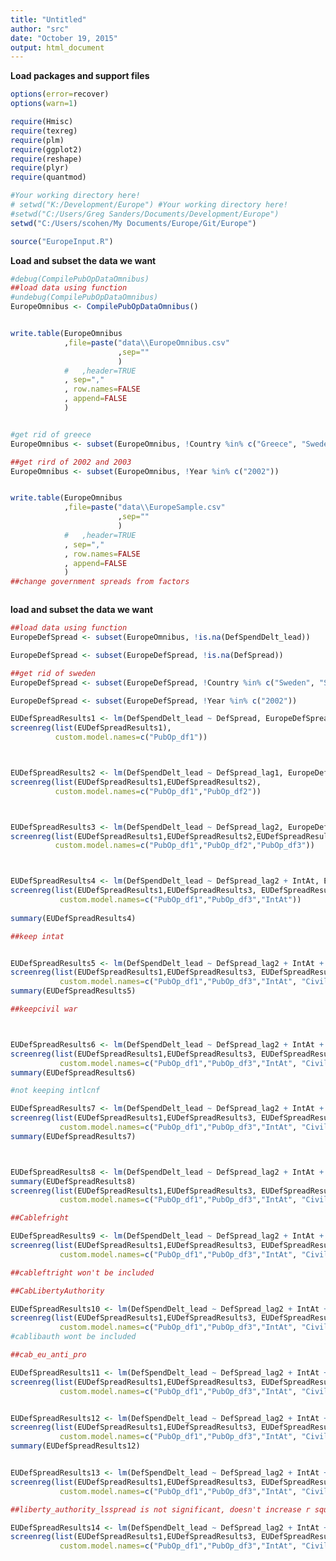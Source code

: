 ```yaml
---
title: "Untitled"
author: "src"
date: "October 19, 2015"
output: html_document
---
```


**Load packages and support files**
```r
options(error=recover)
options(warn=1)

require(Hmisc)
require(texreg)
require(plm)
require(ggplot2)
require(reshape)
require(plyr)
require(quantmod)

#Your working directory here!
# setwd("K:/Development/Europe") #Your working directory here!
#setwd("C:/Users/Greg Sanders/Documents/Development/Europe")
setwd("C:/Users/scohen/My Documents/Europe/Git/Europe")

source("EuropeInput.R")

```


**Load and subset the data we want**
```r


#debug(CompilePubOpDataOmnibus)
##load data using function
#undebug(CompilePubOpDataOmnibus)
EuropeOmnibus <- CompilePubOpDataOmnibus()


write.table(EuropeOmnibus
            ,file=paste("data\\EuropeOmnibus.csv"
                        ,sep=""
                        )
            #   ,header=TRUE
            , sep=","
            , row.names=FALSE
            , append=FALSE
            )


#get rid of greece
EuropeOmnibus <- subset(EuropeOmnibus, !Country %in% c("Greece", "Sweden","Russia","United States"))

##get rird of 2002 and 2003
EuropeOmnibus <- subset(EuropeOmnibus, !Year %in% c("2002"))


write.table(EuropeOmnibus
            ,file=paste("data\\EuropeSample.csv"
                        ,sep=""
                        )
            #   ,header=TRUE
            , sep=","
            , row.names=FALSE
            , append=FALSE
            )
##change government spreads from factors



```


**load and subset the data we want**
```r

##load data using function
EuropeDefSpread <- subset(EuropeOmnibus, !is.na(DefSpendDelt_lead))

EuropeDefSpread <- subset(EuropeDefSpread, !is.na(DefSpread))

##get rid of sweden
EuropeDefSpread <- subset(EuropeDefSpread, !Country %in% c("Sweden", "Serbia", "Bulgaria", "Romania"))

EuropeDefSpread <- subset(EuropeDefSpread, !Year %in% c("2002"))


```



``` r

EUDefSpreadResults1 <- lm(DefSpendDelt_lead ~ DefSpread, EuropeDefSpread) 
screenreg(list(EUDefSpreadResults1),
          custom.model.names=c("PubOp_df1"))



EUDefSpreadResults2 <- lm(DefSpendDelt_lead ~ DefSpread_lag1, EuropeDefSpread) 
screenreg(list(EUDefSpreadResults1,EUDefSpreadResults2),
          custom.model.names=c("PubOp_df1","PubOp_df2"))



EUDefSpreadResults3 <- lm(DefSpendDelt_lead ~ DefSpread_lag2, EuropeDefSpread) 
screenreg(list(EUDefSpreadResults1,EUDefSpreadResults2,EUDefSpreadResults3),
          custom.model.names=c("PubOp_df1","PubOp_df2","PubOp_df3"))



EUDefSpreadResults4 <- lm(DefSpendDelt_lead ~ DefSpread_lag2 + IntAt, EuropeDefSpread)
screenreg(list(EUDefSpreadResults1,EUDefSpreadResults3, EUDefSpreadResults4),
           custom.model.names=c("PubOp_df1","PubOp_df3","IntAt"))
 
summary(EUDefSpreadResults4)

##keep intat


EUDefSpreadResults5 <- lm(DefSpendDelt_lead ~ DefSpread_lag2 + IntAt + CivilWar, EuropeDefSpread)
screenreg(list(EUDefSpreadResults1,EUDefSpreadResults3, EUDefSpreadResults4, EUDefSpreadResults5),
           custom.model.names=c("PubOp_df1","PubOp_df3","IntAt", "CivilWar"))
summary(EUDefSpreadResults5)

##keepcivil war



EUDefSpreadResults6 <- lm(DefSpendDelt_lead ~ DefSpread_lag2 + IntAt + CivilWar + IntlCnf, EuropeDefSpread)
screenreg(list(EUDefSpreadResults1,EUDefSpreadResults3, EUDefSpreadResults4, EUDefSpreadResults5, EUDefSpreadResults6),
           custom.model.names=c("PubOp_df1","PubOp_df3","IntAt", "CivilWar", "InflConf"))
summary(EUDefSpreadResults6)

#not keeping intlcnf

EUDefSpreadResults7 <- lm(DefSpendDelt_lead ~ DefSpread_lag2 + IntAt + CivilWar + PopulationDelt, EuropeDefSpread)
screenreg(list(EUDefSpreadResults1,EUDefSpreadResults3, EUDefSpreadResults4, EUDefSpreadResults5, EUDefSpreadResults7),
           custom.model.names=c("PubOp_df1","PubOp_df3","IntAt", "CivilWar", "Population"))
summary(EUDefSpreadResults7)



EUDefSpreadResults8 <- lm(DefSpendDelt_lead ~ DefSpread_lag2 + IntAt + CivilWar + PopulationDelt + GDPpCapDelt, EuropeDefSpread)
summary(EUDefSpreadResults8)
screenreg(list(EUDefSpreadResults1,EUDefSpreadResults3, EUDefSpreadResults4, EUDefSpreadResults5, EUDefSpreadResults7, EUDefSpreadResults8),
           custom.model.names=c("PubOp_df1","PubOp_df3","IntAt", "CivilWar", "Population", "GDP"))

##Cablefright 

EUDefSpreadResults9 <- lm(DefSpendDelt_lead ~ DefSpread_lag2 + IntAt +  CivilWar + PopulationDelt + GDPpCapDelt + Cab_left_right, EuropeDefSpread)
screenreg(list(EUDefSpreadResults1,EUDefSpreadResults3, EUDefSpreadResults4, EUDefSpreadResults5, EUDefSpreadResults7, EUDefSpreadResults8, EUDefSpreadResults9),
           custom.model.names=c("PubOp_df1","PubOp_df3","IntAt", "CivilWar", "Population", "GDP", "CabLeftRight"))

##cableftright won't be included

##CabLibertyAuthority 

EUDefSpreadResults10 <- lm(DefSpendDelt_lead ~ DefSpread_lag2 + IntAt +  CivilWar + PopulationDelt + GDPpCapDelt + Cab_liberty_authority, EuropeDefSpread)
screenreg(list(EUDefSpreadResults1,EUDefSpreadResults3, EUDefSpreadResults4, EUDefSpreadResults5, EUDefSpreadResults7, EUDefSpreadResults8, EUDefSpreadResults10),
           custom.model.names=c("PubOp_df1","PubOp_df3","IntAt", "CivilWar", "Population", "GDP", "CabLibertyAuth"))
#cablibauth wont be included

##cab_eu_anti_pro 

EUDefSpreadResults11 <- lm(DefSpendDelt_lead ~ DefSpread_lag2 + IntAt +  CivilWar + PopulationDelt + GDPpCapDelt + Cab_eu_anti_pro, EuropeDefSpread)
screenreg(list(EUDefSpreadResults1,EUDefSpreadResults3, EUDefSpreadResults4, EUDefSpreadResults5, EUDefSpreadResults7, EUDefSpreadResults8, EUDefSpreadResults11),
           custom.model.names=c("PubOp_df1","PubOp_df3","IntAt", "CivilWar", "Population", "GDP", "CabEUAntiPro"))


EUDefSpreadResults12 <- lm(DefSpendDelt_lead ~ DefSpread_lag2 + IntAt +  CivilWar + PopulationDelt + GDPpCapDelt + left_right_ls_spread, EuropeDefSpread)
screenreg(list(EUDefSpreadResults1,EUDefSpreadResults3, EUDefSpreadResults4, EUDefSpreadResults5, EUDefSpreadResults7, EUDefSpreadResults8, EUDefSpreadResults12),
           custom.model.names=c("PubOp_df1","PubOp_df3","IntAt", "CivilWar", "Population", "GDP", "left_right_lsSpread"))
summary(EUDefSpreadResults12)


EUDefSpreadResults13 <- lm(DefSpendDelt_lead ~ DefSpread_lag2 + IntAt +  CivilWar + PopulationDelt + GDPpCapDelt + liberty_authority_ls_spread, EuropeDefSpread)
screenreg(list(EUDefSpreadResults1,EUDefSpreadResults3, EUDefSpreadResults4, EUDefSpreadResults5, EUDefSpreadResults7, EUDefSpreadResults8, EUDefSpreadResults13),
           custom.model.names=c("PubOp_df1","PubOp_df3","IntAt", "CivilWar", "Population", "GDP", "libertyAuth_lsSpread"))

##liberty_authority_lsspread is not significant, doesn't increase r squared and doens't affect the other veriables significantly

EUDefSpreadResults14 <- lm(DefSpendDelt_lead ~ DefSpread_lag2 + IntAt +  CivilWar + PopulationDelt + GDPpCapDelt + eu_anti_pro_ls_spread, EuropeDefSpread)
screenreg(list(EUDefSpreadResults1,EUDefSpreadResults3, EUDefSpreadResults4, EUDefSpreadResults5, EUDefSpreadResults7, EUDefSpreadResults8, EUDefSpreadResults14),
           custom.model.names=c("PubOp_df1","PubOp_df3","IntAt", "CivilWar", "Population", "GDP", "euAntiPro_lsSpread"))


```